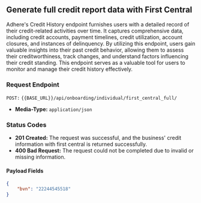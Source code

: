 ## Generate full credit report data with First Central

Adhere's Credit History endpoint furnishes users with a detailed record of their credit-related activities over time. It captures comprehensive data, including credit accounts, payment timelines, credit utilization, account closures, and instances of delinquency. By utilizing this endpoint, users gain valuable insights into their past credit behavior, allowing them to assess their creditworthiness, track changes, and understand factors influencing their credit standing. This endpoint serves as a valuable tool for users to monitor and manage their credit history effectively.

### Request Endpoint

`POST:` `{{BASE_URL}}/api/onboarding/individual/first_central_full/`

- **Media-Type:** `application/json`

### Status Codes
- **201 Created:** The request was successful, and the business' credit information with first central is returned successfully.
- **400 Bad Request:** The request could not be completed due to invalid or missing information.

#### Payload Fields
``` json
{
    "bvn": "22244545518"
}
```
